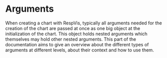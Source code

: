 
<Meta title='Using RespVis/Arguments/Arguments'/>

# Arguments

When creating a chart with RespVis, typically all arguments needed for the creation
of the chart are passed at once as one big object at the initialization of the chart.
This object holds nested arguments which themselves may hold other nested arguments.
This part of the documentation aims to give an overview about the different types of
arguments at different levels, about their context and how to use them.
